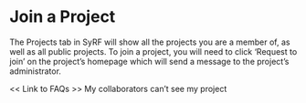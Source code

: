 # Join a Project {#join}

The Projects tab in SyRF will show all the projects you are a member of, as well as all public projects. To join a project, you will need to click ‘Request to join’ on the project’s homepage which will send a message to the project's administrator.

<< Link to FAQs >>
My collaborators can’t see my project
